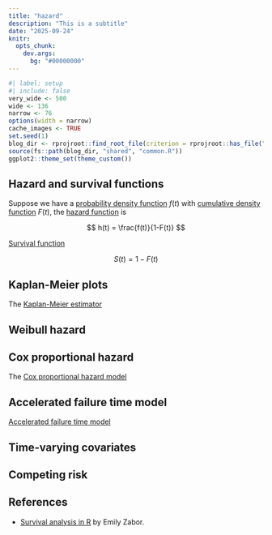 ```yaml
---
title: "hazard"
description: "This is a subtitle"
date: "2025-09-24"
knitr:
  opts_chunk: 
    dev.args:
      bg: "#00000000"
--- 
```


<!--------------- my typical setup ----------------->

```r
#| label: setup
#| include: false
very_wide <- 500
wide <- 136
narrow <- 76
options(width = narrow)
cache_images <- TRUE
set.seed(1)
blog_dir <- rprojroot::find_root_file(criterion = rprojroot::has_file("_quarto.yml"))
source(fs::path(blog_dir, "shared", "common.R"))
ggplot2::theme_set(theme_custom())
```

<!--------------- post begins here ----------------->

## Hazard and survival functions

Suppose we have a [probability density function](https://en.wikipedia.org/wiki/Probability_density_function) $f(t)$ with [cumulative density function](https://en.wikipedia.org/wiki/Cumulative_distribution_function) $F(t)$, the [hazard function](https://en.wikipedia.org/wiki/Failure_rate#Hazard_rate) is

$$
h(t) = \frac{f(t)}{1-F(t)}
$$

[Survival function](https://en.wikipedia.org/wiki/Survival_function)

$$
S(t) = 1 - F(t)
$$

## Kaplan-Meier plots

The [Kaplan-Meier estimator](https://en.wikipedia.org/wiki/Kaplan%E2%80%93Meier_estimator)

## Weibull hazard

## Cox proportional hazard

The [Cox proportional hazard model](https://en.wikipedia.org/wiki/Proportional_hazards_model) 

## Accelerated failure time model

[Accelerated failure time model](https://en.wikipedia.org/wiki/Accelerated_failure_time_model)

## Time-varying covariates

## Competing risk

## References

- [Survival analysis in R](https://www.emilyzabor.com/survival-analysis-in-r.html) by Emily Zabor.